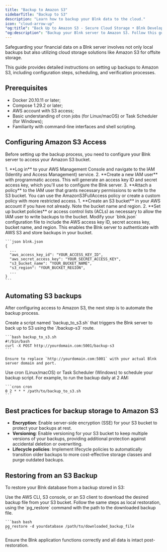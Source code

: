 ```yaml
---
title: "Backup to Amazon S3"
sidebarTitle: "Backup to S3"
description: "Learn how to backup your Blnk data to the cloud."
icon: "cloud-arrow-up"
"og:title": "Back Up to Amazon S3 - Secure Cloud Storage • Blnk Developer Documentation"
"og:description": "Backup your Blnk server to Amazon S3. Follow this guide for setup, configuration, automation, and best practices for secure cloud backups."
---
```



Safeguarding your financial data on a Blnk server involves not only local backups but also utilizing cloud storage solutions like Amazon S3 for offsite storage. 

This guide provides detailed instructions on setting up backups to Amazon S3, including configuration steps, scheduling, and verification processes.

## Prerequisites

- Docker 20.10.11 or later;
- Compose 1.29.2 or later;
- AWS account with S3 access;
- Basic understanding of cron jobs (for Linux/macOS) or Task Scheduler (for Windows);
- Familiarity with command-line interfaces and shell scripting.

## Configuring Amazon S3 Access

Before setting up the backup process, you need to configure your Blnk server to access your Amazon S3 bucket.

<Steps>
  <Step title="Create an IAM user and policy">
    1. **Log in** to your AWS Management Console and navigate to the IAM (Identity and Access Management) service.
    2. **Create a new IAM user** with programmatic access. This will generate an access key ID and secret access key, which you'll use to configure the Blnk server.
    3. **Attach a policy** to the IAM user that grants necessary permissions to write to the S3 bucket. You can use the AmazonS3FullAccess policy or create a custom policy with more restricted access.
  </Step>
  <Step title="Configure S3 bucket">
    1. **Create an S3 bucket** in your AWS account if you have not already. Note the bucket name and region.
    2. **Set up bucket policies** or access control lists (ACLs) as necessary to allow the IAM user to write backups to the bucket.
  </Step>
  <Step title="Update Blnk configuration">
    Modify your `blnk.json` configuration file to include the AWS access key ID, secret access key, bucket name, and region. This enables the Blnk server to authenticate with AWS S3 and store backups in your bucket.

    ```json blnk.json
    {
      ...
      "aws_access_key_id": "YOUR_ACCESS_KEY_ID",
      "aws_secret_access_key": "YOUR_SECRET_ACCESS_KEY",
      "s3_bucket_name": "YOUR_BUCKET_NAME",
      "s3_region": "YOUR_BUCKET_REGION",
      ...
    }
    ```
  </Step>
</Steps>

## Automating S3 backups

After configuring access to Amazon S3, the next step is to automate the backup process.

<Steps>
  <Step title="Create a backup script">
    Create a script named `backup_to_s3.sh` that triggers the Blnk server to back up to S3 using the `/backup-s3` route.

    ```bash backup_to_s3.sh
    #!/bin/bash
    curl -X POST http://yourdomain.com:5001/backup-s3
    ```

    Ensure to replace `http://yourdomain.com:5001` with your actual Blnk server domain and port.
  </Step>
  <Step title="Schedule the backup with Cron">
    Use cron (Linux/macOS) or Task Scheduler (Windows) to schedule your backup script. For example, to run the backup daily at 2 AM:

    ```cron cron
    0 2 * * * /path/to/backup_to_s3.sh
    ```
  </Step>
</Steps>

## Best practices for backup storage to Amazon S3

- **Encryption**: Enable server-side encryption (SSE) for your S3 bucket to protect your backups at rest.
- **Versioning**: Enable versioning for your S3 bucket to keep multiple versions of your backups, providing additional protection against accidental deletion or overwriting.
- **Lifecycle policies**: Implement lifecycle policies to automatically transition older backups to more cost-effective storage classes and purge outdated backups.

## Restoring from an S3 Backup

To restore your Blnk database from a backup stored in S3:

<Steps>
  <Step title="Download the backup file">
    Use the AWS CLI, S3 console, or an S3 client to download the desired backup file from your S3 bucket.
  </Step>
  <Step title="Restore the database">
    Follow the same steps as local restoration, using the `pg_restore` command with the path to the downloaded backup file.

    ```bash bash
    pg_restore -d yourdatabase /path/to/downloaded_backup_file
    ```
  </Step>
  <Step title="Verify the restoration">
    Ensure the Blnk application functions correctly and all data is intact post-restoration.
  </Step>
</Steps>

<NeedHelp />